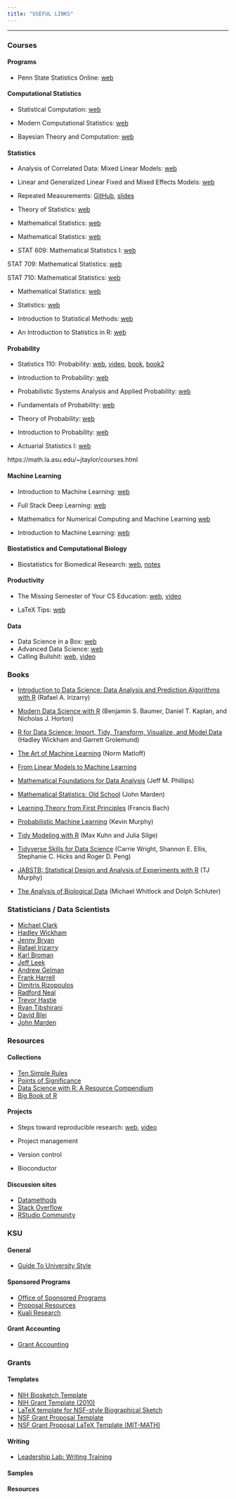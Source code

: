 ```yaml
---
title: "USEFUL LINKS"
---
```


---

### Courses

#### Programs

* Penn State Statistics Online: [web](https://online.stat.psu.edu/statprogram/) 


#### Computational Statistics

* Statistical Computation: [web](http://www.utstat.utoronto.ca/~radford/sta410.F15/)

* Modern Computational Statistics: [web](https://zcrabbit.github.io/courses/mcs-f19.html)

* Bayesian Theory and Computation: [web](https://zcrabbit.github.io/courses/btc-s21.html) 

#### Statistics

* Analysis of Correlated Data: Mixed Linear Models: [web](https://02429.compute.dtu.dk/Frontpage)

* Linear and Generalized Linear Fixed and Mixed Effects Models: [web](https://dnett.github.io/S510/stat510.html)

* Repeated Measurements: [GitHub](https://github.com/drizopoulos/Repeated_Measurements), [slides](http://www.drizopoulos.com/courses/EMC/CE08.pdf) 

* Theory of Statistics: [web](https://www.math.arizona.edu/~jwatkins/stat566s20s.html)

* Mathematical Statistics: [web](https://ocw.mit.edu/courses/mathematics/18-655-mathematical-statistics-spring-2016/index.htm)

* Mathematical Statistics: [web](https://www.its.caltech.edu/~zuev/teaching/2013Spring/Math408.html)

* STAT 609: Mathematical Statistics I: [web](http://pages.stat.wisc.edu/~shao/stat609/main.html)

STAT 709: Mathematical Statistics: [web](http://pages.stat.wisc.edu/~shao/stat709/main.html)

STAT 710: Mathematical Statistics: [web](http://pages.stat.wisc.edu/~shao/stat710/main.html)


* Mathematical Statistics: [web](https://stat510.org/)

* Statistics: [web](https://vanderbei.princeton.edu/245/Fall14/lectures.html)

* Introduction to Statistical Methods: [web](https://www.math.arizona.edu/~jwatkins/data363s19s.html)

* An Introduction to Statistics in R: [web](http://petersonbiology.com/math230Notes/)

#### Probability

* Statistics 110: Probability: [web](https://projects.iq.harvard.edu/stat110), [video](https://projects.iq.harvard.edu/stat110/youtube), [book](http://probabilitybook.net/), [book2](https://bookdown.org/probability/beta/)

* Introduction to Probability: [web](https://ocw.mit.edu/resources/res-6-012-introduction-to-probability-spring-2018/)

* Probabilistic Systems Analysis and Applied Probability: [web](https://ocw.mit.edu/courses/electrical-engineering-and-computer-science/6-041sc-probabilistic-systems-analysis-and-applied-probability-fall-2013/)

* Fundamentals of Probability: [web](https://ocw.mit.edu/courses/electrical-engineering-and-computer-science/6-436j-fundamentals-of-probability-fall-2018/)

* Theory of Probability: [web](https://www.math.arizona.edu/~jwatkins/stat564f19.html)

* Introduction to Probability: [web](https://faculty.math.illinois.edu/~hildebr/461/)

* Actuarial Statistics I: [web](https://faculty.math.illinois.edu/~hildebr/408/)

https://math.la.asu.edu/~jtaylor/courses.html


#### Machine Learning

* Introduction to Machine Learning: [web](https://people.eecs.berkeley.edu/~jrs/189/)

* Full Stack Deep Learning: [web](https://fullstackdeeplearning.com/)

* Mathematics for Numerical Computing and Machine Learning
[web](https://www.cs.princeton.edu/courses/archive/spring21/cos302/)

* Introduction to Machine Learning: [web](https://www.cs.princeton.edu/courses/archive/spring19/cos324/)

#### Biostatistics and Computational Biology

* Biostatistics for Biomedical Research: [web](https://hbiostat.org/bbr/), [notes](http://hbiostat.org/doc/bbr.pdf)



#### Productivity

* The Missing Semester of Your CS Education: [web](https://missing.csail.mit.edu/), [video](https://www.youtube.com/playlist?list=PLyzOVJj3bHQuloKGG59rS43e29ro7I57J)

* LaTeX Tips: [web](https://faculty.math.illinois.edu/~hildebr/tex/tips.html)

#### Data

* Data Science in a Box: [web](https://datasciencebox.org/index.html)
* Advanced Data Science: [web](http://jtleek.com/ads2020/)
* Calling Bullshit: [web](https://callingbullshit.org/), [video](https://www.youtube.com/playlist?list=PLPnZfvKID1Sje5jWxt-4CSZD7bUI4gSPS) 

### Books

* [Introduction to Data Science: Data Analysis and Prediction Algorithms with R](https://rafalab.github.io/dsbook/) (Rafael A. Irizarry)
* [Modern Data Science with R](https://beanumber.github.io/mdsr2e/) (Benjamin S. Baumer, Daniel T. Kaplan, and Nicholas J. Horton)
* [R for Data Science: Import, Tidy, Transform, Visualize, and Model Data](https://r4ds.had.co.nz) (Hadley Wickham and Garrett Grolemund)
* [The Art of Machine Learning](http://heather.cs.ucdavis.edu/artofml/draft.pdf) (Norm Matloff)
* [From Linear Models to Machine Learning](http://heather.cs.ucdavis.edu/draftregclass.pdf)
* [Mathematical Foundations for Data Analysis](https://mathfordata.github.io/) (Jeff M. Phillips)
* [Mathematical Statistics: Old School](https://stat.istics.net/MathStat/) (John Marden)
* [Learning Theory from First Principles](https://www.di.ens.fr/~fbach/ltfp_book.pdf) (Francis Bach)
* [Probabilistic Machine Learning](https://probml.github.io/pml-book/) (Kevin Murphy)
* [Tidy Modeling with R](https://www.tmwr.org/) (Max Kuhn and Julia Silge)
* [Tidyverse Skills for Data Science](https://jhudatascience.org/tidyversecourse/) (Carrie Wright, Shannon E. Ellis, Stephanie C. Hicks and Roger D. Peng)

* [JABSTB: Statistical Design and Analysis of Experiments with R](https://tjmurphy.github.io/jabstb/) (TJ Murphy)
* [The Analysis of Biological Data](https://whitlockschluter3e.zoology.ubc.ca/index.html) (Michael Whitlock and Dolph Schluter)

### Statisticians / Data Scientists

* [Michael Clark](https://m-clark.github.io/)
* [Hadley Wickham](http://hadley.nz/)
* [Jenny Bryan](https://jennybryan.org/)
* [Rafael Irizarry](https://rafalab.github.io/)
* [Karl Broman](https://kbroman.org/)
* [Jeff Leek](http://jtleek.com/)
* [Andrew Gelman](http://www.stat.columbia.edu/~gelman/)
* [Frank Harrell](https://www.fharrell.com/)
* [Dimitris Rizopoulos](http://www.drizopoulos.com/)
* [Radford Neal](http://www.cs.utoronto.ca/~radford/)
* [Trevor Hastie](https://web.stanford.edu/~hastie/)
* [Ryan Tibshirani](https://www.stat.cmu.edu/~ryantibs/)
* [David Blei](http://www.cs.columbia.edu/~blei/)
* [John Marden](http://www.stat.istics.net/)

### Resources

#### Collections

* [Ten Simple Rules](https://collections.plos.org/collection/ten-simple-rules/)
* [Points of Significance](https://www.nature.com/collections/qghhqm/pointsofsignificance)
* [Data Science with R: A Resource Compendium](https://bookdown.org/martin_monkman/DataScienceResources_book/)
* [Big Book of R](https://www.bigbookofr.com/index.html)

#### Projects

* Steps toward reproducible research: [web](https://kbroman.org/steps2rr/), [video](https://www.youtube.com/watch?v=rNQ-RlG3JnQ&t=1025s)

* Project management

* Version control

* Bioconductor

#### Discussion sites

* [Datamethods](https://discourse.datamethods.org/) 
* [Stack Overflow](https://stackoverflow.com/)
* [RStudio Community](https://community.rstudio.com/)

### KSU

#### General

* [Guide To University Style](https://www.kent.edu/ucm/guide-university-style)

#### Sponsored Programs

* [Office of Sponsored Programs](https://www.kent.edu/research/sponsored-programs)
* [Proposal Resources](https://www.kent.edu/research/sponsored-programs/proposal-resources)
* [Kuali Research](https://www.kent.edu/research/sponsored-programs/kuali-research)

#### Grant Accounting

* [Grant Accounting](https://www.kent.edu/grantsaccounting)

### Grants

#### Templates

* [NIH Biosketch Template](https://www.overleaf.com/latex/templates/nih-biosketch-template/mtbcvhcmfpmw)
* [NIH Grant Template (2010)](https://www.overleaf.com/latex/templates/nih-grant-template-2010/xyyhdzpjzhfp)
* [LaTeX template for NSF-style Biographical Sketch](https://www.overleaf.com/latex/templates/latex-template-for-nsf-style-biographical-sketch/mqrkmftcmwrq)
* [NSF Grant Proposal Template](https://www.overleaf.com/latex/templates/nsf-grant-proposal-template/fmjvyntkcqmb)
* [NSF Grant Proposal LaTeX Template (MIT-MATH)](https://www.overleaf.com/latex/templates/nsf-grant-proposal-latex-template-mit-math/bpdgxygqdphw)

#### Writing

* [Leadership Lab: Writing Training](https://www.youtube.com/playlist?list=PLT9dtLV29xu8NkipEERDB2I62tLyhTJym)

#### Samples

#### Resources

